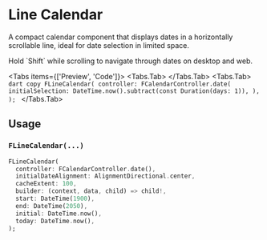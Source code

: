 
# Line Calendar
A compact calendar component that displays dates in a horizontally scrollable line, ideal for date selection in limited space.

<LinkBadgeGroup>
  <LinkBadge label="API Reference" href="https://pub.dev/documentation/forui/latest/forui.widgets.line_calendar/"/>
</LinkBadgeGroup>

<Callout type="info">
  Hold `Shift` while scrolling to navigate through dates on desktop and web.
</Callout>

<Tabs items={['Preview', 'Code']}>
    <Tabs.Tab>
        <Widget name='line-calendar' query={{}} height={200}/>
    </Tabs.Tab>
    <Tabs.Tab>
        ```dart copy
        FLineCalendar(
          controller: FCalendarController.date(
            initialSelection: DateTime.now().subtract(const Duration(days: 1)),
          ),
        );
        ```
    </Tabs.Tab>
</Tabs>

## Usage

### `FLineCalendar(...)`

```dart copy
FLineCalendar(
  controller: FCalendarController.date(),
  initialDateAlignment: AlignmentDirectional.center,
  cacheExtent: 100,
  builder: (context, data, child) => child!,
  start: DateTime(1900),
  end: DateTime(2050),
  initial: DateTime.now(),
  today: DateTime.now(),
);
```